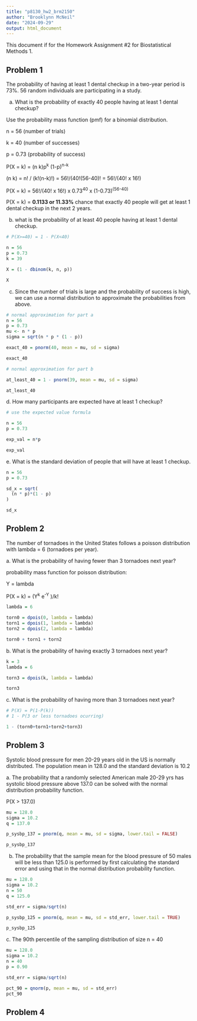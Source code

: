```yaml
---
title: "p8130_hw2_brm2150"
author: "Brooklynn McNeil"
date: "2024-09-29"
output: html_document
---
```


This document if for the Homework Assignment #2 for Biostatistical Methods 1.

## Problem 1

The probability of having at least 1 dental checkup in a two-year period is 73%. 56 random individuals are participating in a study.

a.  What is the probability of exactly 40 people having at least 1 dental checkup?

Use the probability mass function (pmf) for a binomial distribution.

n = 56 (number of trials)

k = 40 (number of successes)

p = 0.73 (probability of success)

P(X = k) = (n k)p^k^ (1-p)^n-k^

(n k) = n! / (k!(n-k)!) = 56!/(40!(56-40)! = 56!/(40! x 16!)

P(X = k) = 56!/(40! x 16!) x 0.73^40^ x (1-0.73)^(56-40)^

P(X = k) = **0.1133 or 11.33%** chance that exactly 40 people will get at least 1 dental checkup in the next 2 years.

b.  what is the probability of at least 40 people having at least 1 dental checkup.

```r
# P(X>=40) = 1 - P(X<40)

n = 56
p = 0.73
k = 39

X = (1 - dbinom(k, n, p))

X
```

c.  Since the number of trials is large and the probability of success is high, we can use a normal distribution to approximate the probabilities from above.

```r
# normal approximation for part a
n = 56
p = 0.73  
mu <- n * p
sigma = sqrt(n * p * (1 - p))

exact_40 = pnorm(40, mean = mu, sd = sigma)

exact_40

# normal approximation for part b

at_least_40 = 1 - pnorm(39, mean = mu, sd = sigma)

at_least_40

```

d\. How many participants are expected have at least 1 checkup?

```r
# use the expected value formula

n = 56
p = 0.73

exp_val = n*p

exp_val
```

e\. What is the standard deviation of people that will have at least 1 checkup.

```r
n = 56
p = 0.73

sd_x = sqrt(
  (n * p)*(1 - p)
)

sd_x
```

## Problem 2

The number of tornadoes in the United States follows a poisson distribution with lambda = 6 (tornadoes per year).

a\. What is the probability of having fewer than 3 tornadoes next year?

probability mass function for poisson distribution:

Y = lambda

P(X = k) = (Y^k^ e^-Y^ )/k!

```r

lambda = 6

torn0 = dpois(0, lambda = lambda)
torn1 = dpois(1, lambda = lambda)
torn2 = dpois(2, lambda = lambda)

torn0 + torn1 + torn2
```

b\. What is the probability of having exactly 3 tornadoes next year?

```r
k = 3
lambda = 6

torn3 = dpois(k, lambda = lambda)

torn3
```

c\. What is the probability of having more than 3 tornadoes next year?

```r
# P(X) = P(1-P(k))
# 1 - P(3 or less tornadoes ocurring)

1 - (torn0+torn1+torn2+torn3)
```

## Problem 3

Systolic blood pressure for men 20-29 years old in the US is normally distributed. The population mean in 128.0 and the standard deviation is 10.2

a\. The probability that a randomly selected American male 20-29 yrs has systolic blood pressure above 137.0 can be solved with the normal distribution probability function.

P(X \> 137.0)

```r
mu = 128.0
sigma = 10.2
q = 137.0

p_sysbp_137 = pnorm(q, mean = mu, sd = sigma, lower.tail = FALSE)

p_sysbp_137
```

b. The probability that the sample mean for the blood pressure of 50 males will be less than 125.0 is performed by first calculating the standard error and using that in the normal distribution probability function.

```r
mu = 128.0
sigma = 10.2
n = 50
q = 125.0 

std_err = sigma/sqrt(n)

p_sysbp_125 = pnorm(q, mean = mu, sd = std_err, lower.tail = TRUE)

p_sysbp_125
```

c\. The 90th percentile of the sampling distribution of size n = 40

```r
mu = 128.0
sigma = 10.2
n = 40
p = 0.90

std_err = sigma/sqrt(n)

pct_90 = qnorm(p, mean = mu, sd = std_err)
pct_90
```

## Problem 4
